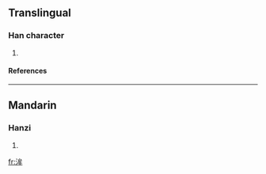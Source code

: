 ==Translingual==
===Han character===
{{Han char|rn=85|rad=水|as=06|sn=9|four=3315<sub>0</sub>|canj=水戈竹手 (EIHQ)}}
# {{defn|Han|sort=水06}}
====References====
{{Han ref|kx=0621.020|dkj=17389|dj=1017.020|hdz=31618.030|uh=6D20|ud=27936|bh=CFA8|bd=53160}}

----
==Mandarin==
===Hanzi===
{{cmn-hanzi|pin=[[móu]] (mou2), [[w]] (wu)|wg=mou<sup>2</sup>, <sup>u</sup>}}
# {{defn|Mandarin}}

[[fr:洠]]